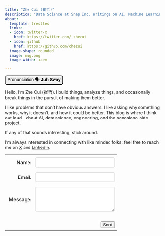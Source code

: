 ```yaml
---
title: "Zhe Cui (崔哲)"
description: "Data Science at Snap Inc. Writings on AI, Machine Learning, and Recommender Systems."
about:
  template: trestles
  links:
  - icon: twitter-x
    href: https://twitter.com/_zhecui
  - icon: github
    href: https://github.com/chezui
  image-shape: rounded 
  image: mug.png
  image-width: 12em

---
```

<p><button onclick="playAudio()"
style="font-size: 14px; border-radius: 7px;">Pronunciation 🗣 <b>Juh Sway</b></button></p>

<script>
function playAudio() {
    var audio = new Audio('assets/name.mp3');
    audio.play();
}
</script>

Hello, I’m Zhe Cui (崔哲). I build things, analyze things, and occasionally break things in the pursuit of making them better.

I like problems that don’t have obvious answers. I like asking why something works, why it doesn’t, and how it could be better. This blog is where I think out loud—about AI, data science, engineering, and the occasional side project.

If any of that sounds interesting, stick around.

I'm always interested in connecting with like minded folks: feel free to reach me on [X](https://twitter.com/_zhecui) and [LinkedIn](https://linkedin.com/in/cuizhe).

:::{.callout-note title="Contact Me" collapse="true"}
<form name="contact"
  method="POST"
  data-netlify-recaptcha="true"
  data-netlify="true">
  <style>
    .contact-table td {
      padding: 8px 6px;
      vertical-align: middle;
    }
    .contact-table label {
      display: block;
      min-width: 80px;
      font-weight: 500;
      text-align: right;
    }
    .contact-table input[type="text"],
    .contact-table input[type="email"],
    .contact-table textarea {
      width: 260px;
      box-sizing: border-box;
      padding: 6px;
      font-size: 1em;
      border-radius: 5px;
      border: 1px solid #ccc;
    }
    .contact-table textarea {
      height: 80px;
      resize: vertical;
    }
  </style>
  <table class="contact-table">
    <tr>
      <td><label for="name">Name:</label></td>
      <td><input type="text" name="name" id="name" /></td>
    </tr>
    <tr>
      <td><label for="email">Email:</label></td>
      <td><input type="email" name="email" id="email" /></td>
    </tr>
    <tr>
      <td><label for="message">Message:</label></td>
      <td><textarea name="message" id="message"></textarea></td>
    </tr>
    <tr>
      <td colspan="2">
        <div data-netlify-recaptcha="true"></div>
      </td>
    </tr>
    <tr>
      <td colspan="2" style="text-align: right;">
        <button type="submit">Send</button>
      </td>
    </tr>
  </table>
</form>
:::